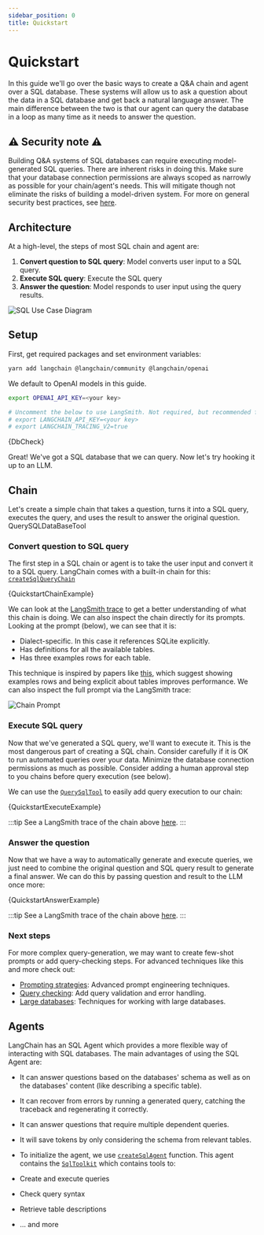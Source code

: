 ```yaml
---
sidebar_position: 0
title: Quickstart
---
```


# Quickstart

In this guide we'll go over the basic ways to create a Q&A chain and agent over a SQL database.
These systems will allow us to ask a question about the data in a SQL database and get back a natural language answer.
The main difference between the two is that our agent can query the database in a loop as many time as it needs to answer the question.

## ⚠️ Security note ⚠️

Building Q&A systems of SQL databases can require executing model-generated SQL queries. There are inherent risks in doing this.
Make sure that your database connection permissions are always scoped as narrowly as possible for your chain/agent's needs.
This will mitigate though not eliminate the risks of building a model-driven system. For more on general security best practices, see [here](/docs/security).

## Architecture

At a high-level, the steps of most SQL chain and agent are:

1. **Convert question to SQL query**: Model converts user input to a SQL query.
2. **Execute SQL query**: Execute the SQL query
3. **Answer the question**: Model responds to user input using the query results.

![SQL Use Case Diagram](/img/sql_usecase.png)

## Setup

First, get required packages and set environment variables:


<IntegrationInstallTooltip></IntegrationInstallTooltip>

```bash npm2yarn
yarn add langchain @langchain/community @langchain/openai
```

We default to OpenAI models in this guide.

```bash
export OPENAI_API_KEY=<your key>

# Uncomment the below to use LangSmith. Not required, but recommended for debugging and observability.
# export LANGCHAIN_API_KEY=<your key>
# export LANGCHAIN_TRACING_V2=true
```


<CodeBlock language="typescript">{DbCheck}</CodeBlock>

Great! We've got a SQL database that we can query. Now let's try hooking it up to an LLM.

## Chain

Let's create a simple chain that takes a question, turns it into a SQL query, executes the query, and uses the result to answer the original question.
QuerySQLDataBaseTool

### Convert question to SQL query

The first step in a SQL chain or agent is to take the user input and convert it to a SQL query. LangChain comes with a built-in chain for this: [`createSqlQueryChain`](https://api.js.langchain.com/functions/langchain_chains_sql_db.createSqlQueryChain.html)


<CodeBlock language="typescript">{QuickstartChainExample}</CodeBlock>

We can look at the [LangSmith trace](https://smith.langchain.com/public/6d8f0213-9f02-498e-aeb2-ec774e324e2c/r) to get a better understanding of what this chain is doing.
We can also inspect the chain directly for its prompts. Looking at the prompt (below), we can see that it is:

- Dialect-specific. In this case it references SQLite explicitly.
- Has definitions for all the available tables.
- Has three examples rows for each table.

This technique is inspired by papers like [this](https://arxiv.org/pdf/2204.00498.pdf), which suggest showing examples rows and being explicit about tables improves performance.
We can also inspect the full prompt via the LangSmith trace:

![Chain Prompt](/img/sql_quickstart_langsmith_prompt.png)

### Execute SQL query

Now that we've generated a SQL query, we'll want to execute it.
This is the most dangerous part of creating a SQL chain. Consider carefully if it is OK to run automated queries over your data.
Minimize the database connection permissions as much as possible.
Consider adding a human approval step to you chains before query execution (see below).

We can use the [`QuerySqlTool`](https://api.js.langchain.com/classes/langchain_tools_sql.QuerySqlTool.html) to easily add query execution to our chain:


<CodeBlock language="typescript">{QuickstartExecuteExample}</CodeBlock>

:::tip
See a LangSmith trace of the chain above [here](https://smith.langchain.com/public/3cbcf6f2-a55b-4701-a2e3-9928e4747328/r).
:::

### Answer the question

Now that we have a way to automatically generate and execute queries, we just need to combine the original question and SQL query result to generate a final answer.
We can do this by passing question and result to the LLM once more:


<CodeBlock language="typescript">{QuickstartAnswerExample}</CodeBlock>

:::tip
See a LangSmith trace of the chain above [here](https://smith.langchain.com/public/d130ce1f-1fce-4192-921e-4b522884ec1a/r).
:::

### Next steps

For more complex query-generation, we may want to create few-shot prompts or add query-checking steps. For advanced techniques like this and more check out:

- [Prompting strategies](/docs/use_cases/sql/prompting): Advanced prompt engineering techniques.
- [Query checking](/docs/use_cases/sql/query_checking): Add query validation and error handling.
- [Large databases](/docs/use_cases/sql/large_db): Techniques for working with large databases.

## Agents

LangChain has an SQL Agent which provides a more flexible way of interacting with SQL databases. The main advantages of using the SQL Agent are:

- It can answer questions based on the databases' schema as well as on the databases' content (like describing a specific table).
- It can recover from errors by running a generated query, catching the traceback and regenerating it correctly.
- It can answer questions that require multiple dependent queries.
- It will save tokens by only considering the schema from relevant tables.
- To initialize the agent, we use [`createSqlAgent`](https://api.js.langchain.com/functions/langchain_agents_toolkits_sql.createSqlAgent.html) function.
  This agent contains the [`SqlToolkit`](https://api.js.langchain.com/classes/langchain_agents_toolkits_sql.SqlToolkit.html) which contains tools to:

- Create and execute queries
- Check query syntax
- Retrieve table descriptions
- … and more
